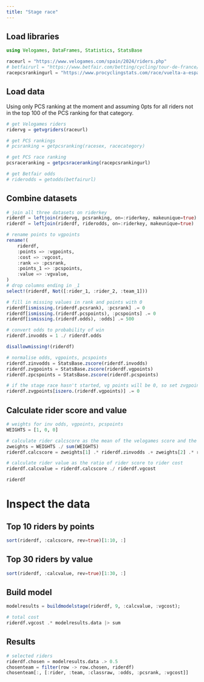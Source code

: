 ```yaml
---
title: "Stage race"
---
```


## Load libraries

```julia
using Velogames, DataFrames, Statistics, StatsBase

raceurl = "https://www.velogames.com/spain/2024/riders.php"
# betfairurl = "https://www.betfair.com/betting/cycling/tour-de-france/tour-top-10/mwe-924.411629792"
racepcsrankingurl = "https://www.procyclingstats.com/race/vuelta-a-espana/2024/startlist/startlist-quality"
```

## Load data

Using only PCS ranking at the moment and assuming 0pts for all riders not in the top 100 of the PCS ranking for that category.

```julia
# get Velogames riders
ridervg = getvgriders(raceurl)

# get PCS rankings
# pcsranking = getpcsranking(racesex, racecategory)

# get PCS race ranking
pcsraceranking = getpcsraceranking(racepcsrankingurl)

# get Betfair odds
# riderodds = getodds(betfairurl)
```

## Combine datasets

```julia
# join all three datasets on riderkey
riderdf = leftjoin(ridervg, pcsranking, on=:riderkey, makeunique=true)
riderdf = leftjoin(riderdf, riderodds, on=:riderkey, makeunique=true)

# rename points to vgpoints
rename!(
    riderdf,
    :points => :vgpoints,
    :cost => :vgcost,
    :rank => :pcsrank,
    :points_1 => :pcspoints,
    :value => :vgvalue,
)
# drop columns ending in _1
select!(riderdf, Not([:rider_1, :rider_2, :team_1]))

# fill in missing values in rank and points with 0
riderdf[ismissing.(riderdf.pcsrank), :pcsrank] .= 0
riderdf[ismissing.(riderdf.pcspoints), :pcspoints] .= 0
riderdf[ismissing.(riderdf.odds), :odds] .= 500

# convert odds to probability of win
riderdf.invodds = 1 ./ riderdf.odds

disallowmissing!(riderdf)

# normalise odds, vgpoints, pcspoints
riderdf.zinvodds = StatsBase.zscore(riderdf.invodds)
riderdf.zvgpoints = StatsBase.zscore(riderdf.vgpoints)
riderdf.zpcspoints = StatsBase.zscore(riderdf.pcspoints)

# if the stage race hasn't started, vg points will be 0, so set zvgpoints to 0
riderdf.zvgpoints[iszero.(riderdf.vgpoints)] .= 0
```

## Calculate rider score and value

```julia
# weights for inv odds, vgpoints, pcspoints
WEIGHTS = [1, 0, 0]

# calculate rider calcscore as the mean of the velogames score and the PCS score
zweights = WEIGHTS ./ sum(WEIGHTS)
riderdf.calcscore = zweights[1] .* riderdf.zinvodds .+ zweights[2] .* riderdf.zvgpoints .+ zweights[3] .* riderdf.zpcspoints

# calculate rider value as the ratio of rider score to rider cost
riderdf.calcvalue = riderdf.calcscore ./ riderdf.vgcost

riderdf
```

# Inspect the data

## Top 10 riders by points

```julia
sort(riderdf, :calcscore, rev=true)[1:10, :]
```

## Top 30 riders by value

```julia
sort(riderdf, :calcvalue, rev=true)[1:30, :]
```


## Build model

```julia
modelresults = buildmodelstage(riderdf, 9, :calcvalue, :vgcost);
```

```julia
# total cost
riderdf.vgcost .* modelresults.data |> sum
```

## Results

```julia
# selected riders
riderdf.chosen = modelresults.data .> 0.5
chosenteam = filter(row -> row.chosen, riderdf)
chosenteam[:, [:rider, :team, :classraw, :odds, :pcsrank, :vgcost]]
```

